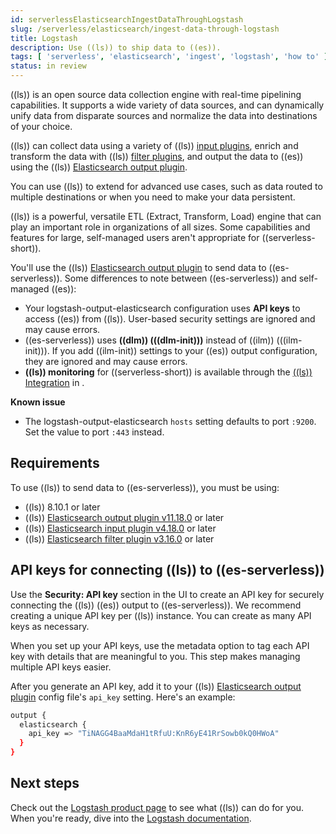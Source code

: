 ```yaml
---
id: serverlessElasticsearchIngestDataThroughLogstash
slug: /serverless/elasticsearch/ingest-data-through-logstash
title: Logstash
description: Use ((ls)) to ship data to ((es)).
tags: [ 'serverless', 'elasticsearch', 'ingest', 'logstash', 'how to' ]
status: in review
---
```


<DocBadge template="technical preview" />
((ls)) is an open source data collection engine with real-time pipelining capabilities.
It supports a wide variety of data sources, and can dynamically unify data from disparate sources and normalize the data into destinations of your choice.

((ls)) can collect data using a variety of ((ls)) [input plugins](((logstash-ref))/input-plugins.html), enrich and transform the data with ((ls)) [filter plugins](((logstash-ref))/filter-plugins.html),
and output the data to ((es)) using the ((ls)) [Elasticsearch output plugin](https://www.elastic.co/guide/en/logstash-versioned-plugins/current/v11.18.0-plugins-outputs-elasticsearch.html).

You can use ((ls)) to extend <DocLink id="serverlessElasticsearchIngestDataThroughBeats" text="Beats"/> for advanced use cases,
such as data routed to multiple destinations or when you need to make your data persistent.


<DocCallOut id="ls-serverless-notes" title="Logstash for Elasticsearch on serverless">

((ls)) is a powerful, versatile ETL (Extract, Transform, Load) engine that can play an important role in organizations of all sizes.
Some capabilities and features for large, self-managed users aren't appropriate for ((serverless-short)).

You'll use the ((ls)) [Elasticsearch output plugin](https://www.elastic.co/guide/en/logstash-versioned-plugins/current/v11.18.0-plugins-outputs-elasticsearch.html) to send data to ((es-serverless)).
Some differences to note between ((es-serverless)) and self-managed ((es)):

- Your logstash-output-elasticsearch configuration uses **API keys** to access ((es)) from ((ls)).
User-based security settings are ignored and may cause errors.
- ((es-serverless)) uses **((dlm)) (((dlm-init)))** instead of ((ilm)) (((ilm-init))).
If you add ((ilm-init)) settings to your ((es)) output configuration, they are ignored and may cause errors.
- **((ls)) monitoring** for ((serverless-short)) is available through the [((ls)) Integration](https://github.com/elastic/integrations/blob/main/packages/logstash/_dev/build/docs/README.md) in <DocLink id="serverlessObservabilityWhatIsObservabilityServerless" text="Elastic Observability"/>.

**Known issue**

* The logstash-output-elasticsearch `hosts` setting defaults to port `:9200`.
Set the value to port `:443` instead.

</DocCallOut>

## Requirements

To use ((ls)) to send data to ((es-serverless)), you must be using:
- ((ls)) 8.10.1 or later
- ((ls)) [Elasticsearch output plugin v11.18.0](https://www.elastic.co/guide/en/logstash-versioned-plugins/current/v11.18.0-plugins-outputs-elasticsearch.html) or later
- ((ls)) [Elasticsearch input plugin v4.18.0](https://www.elastic.co/guide/en/logstash-versioned-plugins/current/v4.18.0-plugins-inputs-elasticsearch.html) or later
- ((ls)) [Elasticsearch filter plugin v3.16.0](https://www.elastic.co/guide/en/logstash-versioned-plugins/current/v3.16.0-plugins-filters-elasticsearch.html) or later

## API keys for connecting ((ls)) to ((es-serverless))

Use the **Security: API key** section in the UI to <DocLink id="serverlessApiKeys">create an API key</DocLink>
for securely connecting the ((ls)) ((es)) output to ((es-serverless)).
We recommend creating a unique API key per ((ls)) instance.
You can create as many API keys as necessary.

When you set up your API keys, use the metadata option to tag each API key with details that are meaningful to you.
This step makes managing multiple API keys easier.

After you generate an API key, add it to your ((ls)) [Elasticsearch output plugin](((logstash-ref))/plugins-outputs-elasticsearch.html) config file's `api_key` setting.
Here's an example:

```bash
output {
  elasticsearch {
    api_key => "TiNAGG4BaaMdaH1tRfuU:KnR6yE41RrSowb0kQ0HWoA"
  }
}
```

## Next steps

Check out the [Logstash product page](https://www.elastic.co/logstash) to see what ((ls)) can do for you.
When you're ready,
 dive into the [Logstash documentation](((logstash-ref))/index.html).
